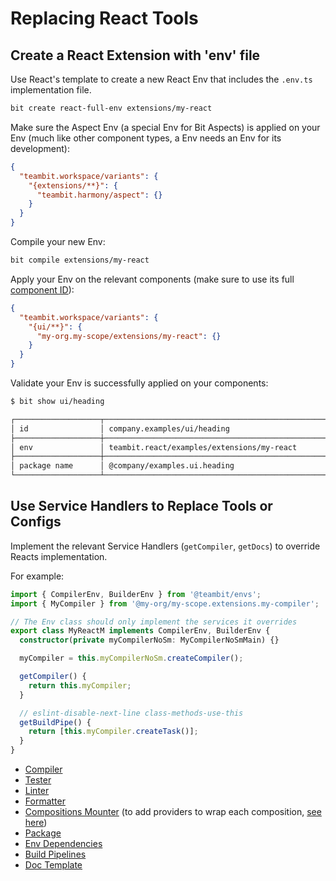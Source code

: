 # Replacing React Tools

## Create a React Extension with 'env' file

Use React's template to create a new React Env that includes the `.env.ts` implementation file.

```bash
bit create react-full-env extensions/my-react
```

Make sure the Aspect Env (a special Env for Bit Aspects) is applied on your Env (much like other component types, a Env needs an Env for its development):

```json
{
  "teambit.workspace/variants": {
    "{extensions/**}": {
      "teambit.harmony/aspect": {}
    }
  }
}
```

Compile your new Env:

```bash
bit compile extensions/my-react
```

Apply your Env on the relevant components (make sure to use its full [component ID](/components/component-id)):

```json
{
  "teambit.workspace/variants": {
    "{ui/**}": {
      "my-org.my-scope/extensions/my-react": {}
    }
  }
}
```

Validate your Env is successfully applied on your components:

```bash
$ bit show ui/heading

┌───────────────────┬─────────────────────────────────────────────────────────────────┐
│ id                │ company.examples/ui/heading                                     │
├───────────────────┼─────────────────────────────────────────────────────────────────┤
│ env               │ teambit.react/examples/extensions/my-react                      │
├───────────────────┼─────────────────────────────────────────────────────────────────┤
│ package name      │ @company/examples.ui.heading                                    │
└───────────────────┴─────────────────────────────────────────────────────────────────┘
```

## Use Service Handlers to Replace Tools or Configs

Implement the relevant Service Handlers (`getCompiler`, `getDocs`) to override Reacts implementation.

For example:

```ts
import { CompilerEnv, BuilderEnv } from '@teambit/envs';
import { MyCompiler } from '@my-org/my-scope.extensions.my-compiler';

// The Env class should only implement the services it overrides
export class MyReactM implements CompilerEnv, BuilderEnv {
  constructor(private myCompilerNoSm: MyCompilerNoSmMain) {}

  myCompiler = this.myCompilerNoSm.createCompiler();

  getCompiler() {
    return this.myCompiler;
  }

  // eslint-disable-next-line class-methods-use-this
  getBuildPipe() {
    return [this.myCompiler.createTask()];
  }
}
```

- [Compiler](/dev-services-overview/compiler/configure-env-with-compiler)
- [Tester](/dev-services-overview/tester/configure-env-with-tester)
- [Linter](dev-services-overview/linter/implement-linter)
- [Formatter](/dev-services-overview/formatter/configure-env-with-formatter)
- [Compositions Mounter](/dev-services-overview/compositions/mounting-compositions-to-dom) (to add providers to wrap each composition, [see here](/dev-services-overview/compositions/composition-context))
- [Package](/packages/managing-package-json#set-configuration-from-an-env)
- [Env Dependencies](/dependencies/configuring-dependencies#configuring-dependencies-from-an-env)
- [Build Pipelines](/dev-services-overview/builder/build-pipelines)
- [Doc Template](/dev-services-overview/docs/docs-templates#setting-a-doc-template)

